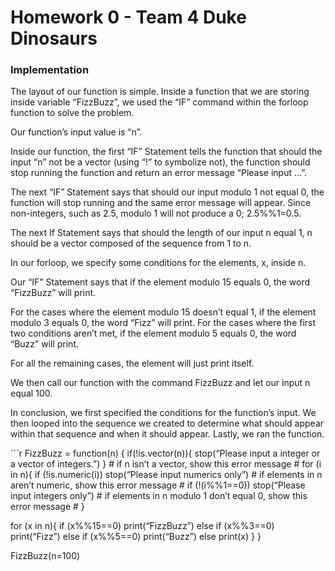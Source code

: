 


Homework 0 - Team 4 Duke Dinosaurs
========================================================

### Implementation

<!--
Use this section to implement the fizzbuzz function.

This should include a short write up describing your appraoch
to implementing the function. Not both code formating / style
and your writeup matter for your overall grade.
-->

The layout of our function is simple. Inside a function that we are
storing inside variable "FizzBuzz", we used the "IF" command within 
the forloop function to solve the problem.
 
Our function's input value is "n". 

Inside our function, the first "IF" Statement tells the function that 
should the input "n" not be a vector (using "!" to symbolize not), the 
function should stop running the function and return an error message 
"Please input ...".
 
The next "IF" Statement says that should our input modulo 1 not equal 0,
the function will stop running and the same error message will appear.
Since non-integers, such as 2.5, modulo 1 will not produce a 0; 
2.5%%1=0.5. 

The next If Statement says that should the length of our input n equal 1, 
n should be a vector composed of the sequence from 1 to n. 

In our forloop, we specify some conditions for the elements, x, inside n. 

Our "IF" Statement says that if the element modulo 15 equals 0, the word
"FizzBuzz" will print. 

For the cases where the element modulo 15 doesn't equal 1, if the element 
modulo 3 equals 0, the word "Fizz" will print.
For the cases where the first two conditions aren't met, if the element 
modulo 5 equals 0, the word "Buzz" will print. 

For all the remaining cases, the element will just print itself. 

We then call our function with the command FizzBuzz and let our input n
equal 100. 

In conclusion, we first specified the conditions for the function's 
input. We then looped into the sequence we created to determine what 
should appear within that sequence and when it should appear. Lastly, 
we ran the function.
 
```r
FizzBuzz = function(n) {
  if(!is.vector(n)){
    stop("Please input a integer or a vector of integers.")
  } # if n isn't a vector, show this error message #
  for (i in n){
            if (!is.numeric(i)) stop("Please input numerics only")
    # if elements in n aren't numeric, show this error message #
            if (!(i%%1==0)) stop("Please input integers only")
    # if elements in n modulo 1 don't equal 0, show this error message #
  } 
  
for (x in n){
    if (x%%15==0) print("FizzBuzz")
    else if (x%%3==0) print("Fizz") 
    else if (x%%5==0) print("Buzz")
    else 
    print(x)
  }
}

FizzBuzz(n=100)


